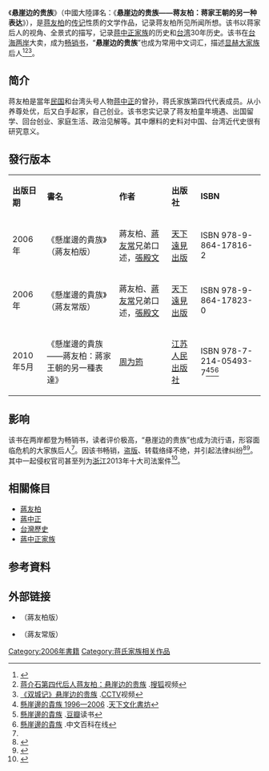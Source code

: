 {{Infobox book
|name          = 懸崖邊的貴族（蔣友柏版）
|image         = 
|image_caption = 
|author        =  蔣友柏、[[蔣友常|蔣友常]]兄弟口述，[[張殿文|張殿文]]
|country       = {{TWN}}
|language      = [[繁体中文|繁体中文]]
|series        = 
|subject       = 
|genre         = [[传记|传记]]
|publisher     = [[天下遠見出版|天下遠見出版]]
|release_date  = 2006年
|isbn          = 978-9-864-17816-2
}}
{{Infobox book
|name          = 懸崖邊的貴族（蔣友常版）
|image         = 
|image_caption = 
|author        =  蔣友柏、[[蔣友常|蔣友常]]兄弟口述，[[張殿文|張殿文]]
|country       = {{TWN}}
|language      = [[繁体中文|繁体中文]]
|series        = 
|subject       = 
|genre         = [[传记|传记]]
|publisher     = [[天下遠見出版|天下遠見出版]]
|release_date  = 2006年
|isbn          = 978-9-864-17823-0
}}
{{Infobox book
|name          = 悬崖边的贵族——蒋友柏：蒋家王朝的另一种表达
|image         = 
|image_caption = 
|author        = [[周为筠|周为筠]]
|country       = {{CHNML}}
|language      = [[简体中文|简体中文]]
|series        = 
|subject       = 
|genre         = [[传记|传记]]
|publisher     = [[江苏人民出版社|江苏人民出版社]]
|release_date  =  2010年5月
|isbn          = 978-7-214-05493-7
}}
《'''悬崖边的贵族'''》（中國大陸譯名：《'''悬崖边的贵族——蒋友柏：蒋家王朝的另一种表达'''》），是[[蒋友柏|蒋友柏]]的[[传记|传记]]性质的文学作品，记录蒋友柏所见所闻所想。该书以蒋家后人的视角、全景式的描写，记录[[蒋中正家族|蒋中正家族]]的历史和[[台湾|台湾]]30年历史。该书在[[台海两岸|台海两岸]]大卖，成为[[畅销书|畅销书]]，“'''悬崖边的贵族'''”也成为常用中文词汇，描述[[門閥|显赫大家族]]后人<ref name="chiang family">{{cite web |url=http://www.chinanews.com/tw/2013/11-15/5505913.shtml |title=悬崖边的贵族：蒋家第四代 从蒋友柏到蒋友青 |publisher=[[中国新闻网|中国新闻网]] |author=[[东南网|东南网]] |date=2013-11-15 |accessdate=2014-04-20 |archive-date=2019-06-13 |archive-url=https://web.archive.org/web/20190613211804/http://www.chinanews.com/tw/2013/11-15/5505913.shtml |dead-url=no }}</ref><ref>[http://tv.sohu.com/20131026/n388983692.shtml 蒋介石第四代后人蒋友柏：悬崖边的贵族] {{Wayback|url=http://tv.sohu.com/20131026/n388983692.shtml |date=20190605104356 }}.[[搜狐|搜狐]]视频</ref><ref>[http://tv.cntv.cn/video/C20317/1380e69430f23ddee28924c80a4e5c44 《双城记》悬崖边的贵族] {{Wayback|url=http://tv.cntv.cn/video/C20317/1380e69430f23ddee28924c80a4e5c44 |date=20160304192059 }}.[[中国中央电视台|CCTV]]视频</ref>。

==简介==
蒋友柏是當年[[中華民國|民国]]和台湾头号人物[[蒋中正|蒋中正]]的曾孙，蒋氏家族第四代代表成员。从小养尊处优，后又白手起家，自己创业。该书忠实记录了蒋友柏童年境遇、出国留学、回台创业、家庭生活、政治见解等。其中爆料的史料对中国、台湾近代史很有研究意义。

==發行版本==
{| class="wikitable" 
|- align=center
| '''出版日期''' || '''書名''' ||  '''作者'''||'''出版社'''|| '''ISBN''' 
|-
|2006年||《懸崖邊的貴族》（蔣友柏版）||蔣友柏、[[蔣友常|蔣友常]]兄弟口述，[[張殿文|張殿文]]||[[天下遠見出版|天下遠見出版]]||ISBN 978-9-864-17816-2
|-
|2006年||《懸崖邊的貴族》（蔣友常版）||蔣友柏、[[蔣友常|蔣友常]]兄弟口述，[[張殿文|張殿文]]||[[天下遠見出版|天下遠見出版]]||ISBN 978-9-864-17823-0
|-
|2010年5月||《懸崖邊的貴族——蔣友柏：蔣家王朝的另一種表達》||[[周为筠|周为筠]]||[[江苏人民出版社|江苏人民出版社]]||ISBN 978-7-214-05493-7<ref>[http://www.bookzone.com.tw/event/gb248/ 懸崖邊的貴族 1996—2006] {{Wayback|url=http://www.bookzone.com.tw/event/gb248/ |date=20190608165024 }}.[[天下文化書坊|天下文化書坊]]</ref><ref>[http://book.douban.com/subject/1964611/ 懸崖邊的貴族] {{Wayback|url=http://book.douban.com/subject/1964611/ |date=20190612051936 }}.[[豆瓣|豆瓣]]读书</ref><ref>[http://www.zwbk.org/MyLemmaShow.aspx?zh=zh-tw&lid=216377 懸崖邊的貴族] {{Wayback|url=http://www.zwbk.org/MyLemmaShow.aspx?zh=zh-tw&lid=216377 |date=20160305143806 }}.中文百科在线</ref>
|}

==影响==
该书在两岸都登为畅销书，读者评价极高，“悬崖边的贵族”也成为流行语，形容面临危机的大家族后人<ref name="chiang family"/>。因该书畅销，[[盗版|盗版]]、转载络绎不绝，并引起法律纠纷<ref>{{cite web |url=http://media.163.com/10/0812/10/6DSMML1K00763N4N.html |title=蒋友柏索赔265万 大陆《悬崖边的贵族》否认侵权 |publisher=[[网易|网易]] |author=[[新京报|新京报]](北京) |date=2010-08-12 |accessdate=2014-04-20 |archive-url=https://web.archive.org/web/20140529085057/http://media.163.com/10/0812/10/6DSMML1K00763N4N.html |archive-date=2014-05-29 |dead-url=yes }}</ref><ref>{{cite web |url=http://news.xinhuanet.com/video/2010-07/21/c_12357324.htm |title=蒋友柏:大陆版《悬崖边的贵族》侵权 |publisher=[[新华网|新华网]] |author=[[东南卫视|东南卫视]] |date=2010-07-21 |accessdate=2014-04-20 |archive-date=2010-10-01 |archive-url=https://web.archive.org/web/20101001215140/http://news.xinhuanet.com/video/2010-07/21/c_12357324.htm |dead-url=no }}</ref>。其中一起侵权官司甚至列为[[浙江|浙江]]2013年十大司法案件<ref>{{cite web|url=http://news.xinhuanet.com/local/2014-04/16/c_1110258949.htm |title=蒋介石曾孙博客被侵权案被列入浙江十大知识产权典型案例 |publisher=新华网 |date=2014-04-16 |accessdate=2014-04-20}}{{dead link}}</ref>。

==相關條目==
* [[蔣友柏|蔣友柏]]
* [[蔣中正|蔣中正]]
* [[台灣歷史|台灣歷史]]
* [[蔣中正家族|蔣中正家族]]

==参考資料==
{{Reflist|2}}

==外部链接==
* {{Douban|1964611|懸崖邊的貴族|book}}（蔣友柏版）
* {{Douban|1961279|懸崖邊的貴族|book}}（蔣友常版）

[[Category:2006年書籍|Category:2006年書籍]]
[[Category:蒋氏家族相关作品|Category:蒋氏家族相关作品]]